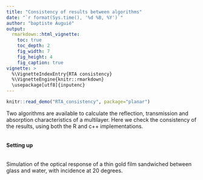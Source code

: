 ```yaml
---
title: "Consistency of results between algorithms"
date: "`r format(Sys.time(), '%d %B, %Y')`"
author: "baptiste Auguié"
output:
  rmarkdown::html_vignette:
    toc: true
    toc_depth: 2
    fig_width: 7
    fig_height: 4
    fig_caption: true
vignette: >
  %\VignetteIndexEntry{RTA consistency}
  %\VignetteEngine{knitr::rmarkdown}
  \usepackage[utf8]{inputenc}
---
```


```r
knitr::read_demo("RTA_consistency", package="planar")
```

Two algorithms are available to calculate the reflection, transmission and absorption characteristics of a multilayer. Here we check the consistency of the results, using both the R and c++ implementations.

```r
```

#### Setting up

```r
```
Simulation of the optical response of a thin gold film sandwiched between glass and water, with incidence at 20 degrees.
```r
```
